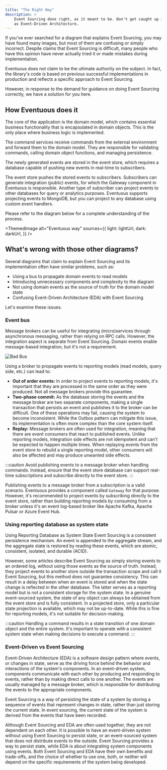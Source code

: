 ```yaml
---
title: "The Right Way"
description: >
    Event Sourcing done right, as it meant to be. Don't get caught up in the misconception that Event Sourcing is the same thing
    as Event-Driven Architecture.
---
```


If you've ever searched for a diagram that explains Event Sourcing, you may have found many images, but most of them are confusing or simply incorrect. Despite claims that Event Sourcing is difficult, many people who have this opinion have never actually tried it or made mistakes during implementation.

Eventuous does not claim to be the ultimate authority on the subject. In fact, the library's code is based on previous successful implementations in production and reflects a specific approach to Event Sourcing.

However, in response to the demand for guidance on doing Event Sourcing correctly, we have a solution for you here.

## How Eventuous does it

The core of the application is the domain model, which contains essential business functionality that is encapsulated in domain objects. This is the only place where business logic is implemented.

The command services receive commands from the external environment and forward them to the domain model. They are responsible for validating commands, calling domain object functions, and managing persistence.

The newly generated events are stored in the event store, which requires a database capable of pushing new events in real-time to subscribers.

The event store pushes the stored events to subscribers. Subscribers can generate integration (public) events, for which the Gateway component in Eventuous is responsible. Another type of subscriber can project events to other databases for query or analytics purposes. Eventuous supports projecting events to MongoDB, but you can project to any database using custom event handlers.

Please refer to the diagram below for a complete understanding of the process.

<ThemedImage
    alt="Eventuous way"
    sources={{
        light: lightUrl,
        dark: darkUrl,
    }}
/>

## What's wrong with those other diagrams?

Several diagrams that claim to explain Event Sourcing and its implementation often have similar problems, such as:

- Using a bus to propagate domain events to read models
- Introducing unnecessary components and complexity to the diagram
- Not using domain events as the source of truth for the domain model state
- Confusing Event-Driven Architecture (EDA) with Event Sourcing

Let's examine these issues.

### Event bus

Message brokers can be useful for integrating (micro)services through asynchronous messaging, rather than relying on RPC calls. However, the integration aspect is separate from Event Sourcing. Domain events enable message-based integration, but it's not a requirement.

![Bad Bus](images/flaming-bus.jpg)

Using a broker to propagate events to reporting models (read models, query side, etc.) can lead to:

- **Out of order events:** In order to project events to reporting models, it's important that they are processed in the same order as they were produced. Not all message brokers provide this guarantee.
- **Two-phase commit:** As the database storing the events and the message broker are two separate components, making a single transaction that persists an event and publishes it to the broker can be difficult. One of these operations may fail, causing the system to become inconsistent. While the Outbox pattern can mitigate this issue, its implementation is often more complex than the core system itself.
- **Replay:** Message brokers are often used for integration, meaning that there are event consumers that react to published events. Unlike reporting models, integration side effects are not idempotent and can't be expected to happen multiple times. When replaying events from the event store to rebuild a single reporting model, other consumers will also be affected and may produce unwanted side effects.

:::caution
Avoid publishing events to a message broker when handling commands. Instead, ensure that the event store database can support real-time subscriptions and subscribe directly to the event store.
:::

Publishing events to a message broker from a subscription is a valid scenario. Eventuous provides a component called `Gateway` for that purpose. However, it's recommended to project events by subscribing directly to the event store, rather than building reporting models by consuming from a broker unless it's an event log-based broker like Apache Kafka, Apache Pulsar or Azure Event Hub.

### Using reporting database as system state

Using Reporting Database as System State
Event Sourcing is a consistent persistence mechanism. An event is appended to the aggregate stream, and the aggregate state is restored by reading these events, which are atomic, consistent, isolated, and durable (ACID).

However, some articles describe Event Sourcing as simply storing events to an ordered log, without using those events as the source of truth. Instead, they project events to another store outside the transaction scope and call it Event Sourcing, but this method does not guarantee consistency. This can result in a delay between when an event is stored and when the state change is reflected in the other database. The latter serves as a reporting model but is not a consistent storage for the system state. In a genuine event-sourced system, the state of any object can always be obtained from the event store and is fully consistent. In a projected store, only a particular state projection is available, which may not be up-to-date. While this is fine for reporting models, it's not suitable for decision-making.

:::caution
Handling a command results in a state transition of one domain object and the entire system. It's important to operate with a consistent system state when making decisions to execute a command.
:::

### Event-Driven vs Event Sourcing

Event-Driven Architecture (EDA) is a software design pattern where events, or changes in state, serve as the driving force behind the behavior and interactions of the system's components. In an event-driven system, components communicate with each other by producing and responding to events, rather than by making direct calls to one another. The events are usually managed by a message broker, which is responsible for distributing the events to the appropriate components.

Event Sourcing is a way of persisting the state of a system by storing a sequence of events that represent changes in state, rather than just storing the current state. In event sourcing, the current state of the system is derived from the events that have been recorded.

Although Event Sourcing and EDA are often used together, they are not dependent on each other. It is possible to have an event-driven system without using Event Sourcing to persist state, or an event-sourced system that does not distribute events to the outside. Event Sourcing provides a way to persist state, while EDA is about integrating system components using events. Both Event Sourcing and EDA have their own benefits and trade-offs, and the choice of whether to use one, both, or neither will depend on the specific requirements of the system being developed.
